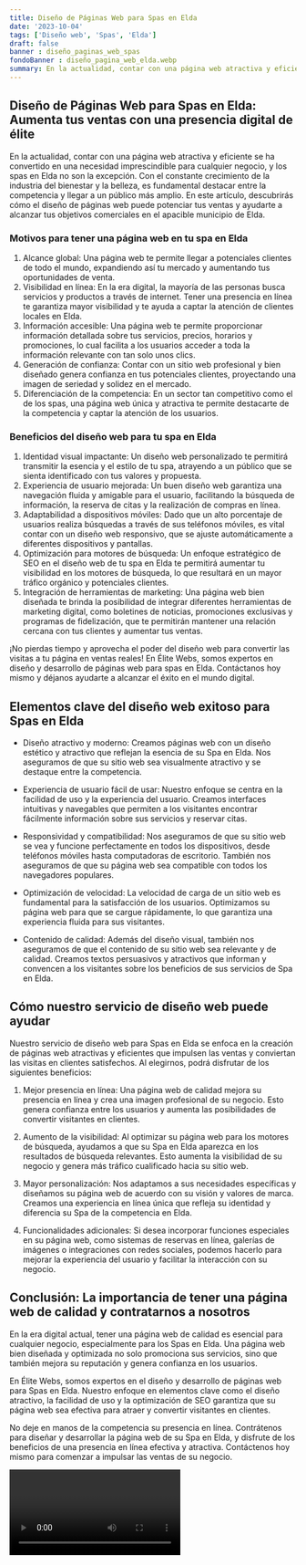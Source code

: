 ```yaml
---
title: Diseño de Páginas Web para Spas en Elda
date: '2023-10-04'
tags: ['Diseño web', 'Spas', 'Elda']
draft: false
banner : diseño_paginas_web_spas
fondoBanner : diseño_pagina_web_elda.webp
summary: En la actualidad, contar con una página web atractiva y eficiente se ha convertido en una necesidad imprescindible para cualquier negocio, y los spas en Elda no son la excepción. Con el constante crecimiento de la industria del bienestar y la belleza, es fundamental destacar entre la competencia y llegar a un público más amplio. En este artículo, descubrirás cómo el diseño de páginas web puede potenciar tus ventas y ayudarte a alcanzar tus objetivos comerciales en el apacible municipio de Elda.
---
```


## Diseño de Páginas Web para Spas en Elda: Aumenta tus ventas con una presencia digital de élite

En la actualidad, contar con una página web atractiva y eficiente se ha convertido en una necesidad imprescindible para cualquier negocio, y los spas en Elda no son la excepción. Con el constante crecimiento de la industria del bienestar y la belleza, es fundamental destacar entre la competencia y llegar a un público más amplio. En este artículo, descubrirás cómo el diseño de páginas web puede potenciar tus ventas y ayudarte a alcanzar tus objetivos comerciales en el apacible municipio de Elda.

### Motivos para tener una página web en tu spa en Elda

1. Alcance global: Una página web te permite llegar a potenciales clientes de todo el mundo, expandiendo así tu mercado y aumentando tus oportunidades de venta.
2. Visibilidad en línea: En la era digital, la mayoría de las personas busca servicios y productos a través de internet. Tener una presencia en línea te garantiza mayor visibilidad y te ayuda a captar la atención de clientes locales en Elda.
3. Información accesible: Una página web te permite proporcionar información detallada sobre tus servicios, precios, horarios y promociones, lo cual facilita a los usuarios acceder a toda la información relevante con tan solo unos clics.
4. Generación de confianza: Contar con un sitio web profesional y bien diseñado genera confianza en tus potenciales clientes, proyectando una imagen de seriedad y solidez en el mercado.
5. Diferenciación de la competencia: En un sector tan competitivo como el de los spas, una página web única y atractiva te permite destacarte de la competencia y captar la atención de los usuarios.

### Beneficios del diseño web para tu spa en Elda

1. Identidad visual impactante: Un diseño web personalizado te permitirá transmitir la esencia y el estilo de tu spa, atrayendo a un público que se sienta identificado con tus valores y propuesta.
2. Experiencia de usuario mejorada: Un buen diseño web garantiza una navegación fluida y amigable para el usuario, facilitando la búsqueda de información, la reserva de citas y la realización de compras en línea.
3. Adaptabilidad a dispositivos móviles: Dado que un alto porcentaje de usuarios realiza búsquedas a través de sus teléfonos móviles, es vital contar con un diseño web responsivo, que se ajuste automáticamente a diferentes dispositivos y pantallas.
4. Optimización para motores de búsqueda: Un enfoque estratégico de SEO en el diseño web de tu spa en Elda te permitirá aumentar tu visibilidad en los motores de búsqueda, lo que resultará en un mayor tráfico orgánico y potenciales clientes.
5. Integración de herramientas de marketing: Una página web bien diseñada te brinda la posibilidad de integrar diferentes herramientas de marketing digital, como boletines de noticias, promociones exclusivas y programas de fidelización, que te permitirán mantener una relación cercana con tus clientes y aumentar tus ventas.

¡No pierdas tiempo y aprovecha el poder del diseño web para convertir las visitas a tu página en ventas reales! En Élite Webs, somos expertos en diseño y desarrollo de páginas web para spas en Elda. Contáctanos hoy mismo y déjanos ayudarte a alcanzar el éxito en el mundo digital.

<GifSeo />

<Cta />

## Elementos clave del diseño web exitoso para Spas en Elda

- Diseño atractivo y moderno: Creamos páginas web con un diseño estético y atractivo que reflejan la esencia de su Spa en Elda. Nos aseguramos de que su sitio web sea visualmente atractivo y se destaque entre la competencia.

- Experiencia de usuario fácil de usar: Nuestro enfoque se centra en la facilidad de uso y la experiencia del usuario. Creamos interfaces intuitivas y navegables que permiten a los visitantes encontrar fácilmente información sobre sus servicios y reservar citas.

- Responsividad y compatibilidad: Nos aseguramos de que su sitio web se vea y funcione perfectamente en todos los dispositivos, desde teléfonos móviles hasta computadoras de escritorio. También nos aseguramos de que su página web sea compatible con todos los navegadores populares.

- Optimización de velocidad: La velocidad de carga de un sitio web es fundamental para la satisfacción de los usuarios. Optimizamos su página web para que se cargue rápidamente, lo que garantiza una experiencia fluida para sus visitantes.

- Contenido de calidad: Además del diseño visual, también nos aseguramos de que el contenido de su sitio web sea relevante y de calidad. Creamos textos persuasivos y atractivos que informan y convencen a los visitantes sobre los beneficios de sus servicios de Spa en Elda.

## Cómo nuestro servicio de diseño web puede ayudar

Nuestro servicio de diseño web para Spas en Elda se enfoca en la creación de páginas web atractivas y eficientes que impulsen las ventas y conviertan las visitas en clientes satisfechos. Al elegirnos, podrá disfrutar de los siguientes beneficios:

1. Mejor presencia en línea: Una página web de calidad mejora su presencia en línea y crea una imagen profesional de su negocio. Esto genera confianza entre los usuarios y aumenta las posibilidades de convertir visitantes en clientes.

2. Aumento de la visibilidad: Al optimizar su página web para los motores de búsqueda, ayudamos a que su Spa en Elda aparezca en los resultados de búsqueda relevantes. Esto aumenta la visibilidad de su negocio y genera más tráfico cualificado hacia su sitio web.

3. Mayor personalización: Nos adaptamos a sus necesidades específicas y diseñamos su página web de acuerdo con su visión y valores de marca. Creamos una experiencia en línea única que refleja su identidad y diferencia su Spa de la competencia en Elda.

4. Funcionalidades adicionales: Si desea incorporar funciones especiales en su página web, como sistemas de reservas en línea, galerías de imágenes o integraciones con redes sociales, podemos hacerlo para mejorar la experiencia del usuario y facilitar la interacción con su negocio.

## Conclusión: La importancia de tener una página web de calidad y contratarnos a nosotros

En la era digital actual, tener una página web de calidad es esencial para cualquier negocio, especialmente para los Spas en Elda. Una página web bien diseñada y optimizada no solo promociona sus servicios, sino que también mejora su reputación y genera confianza en los usuarios.

En Élite Webs, somos expertos en el diseño y desarrollo de páginas web para Spas en Elda. Nuestro enfoque en elementos clave como el diseño atractivo, la facilidad de uso y la optimización de SEO garantiza que su página web sea efectiva para atraer y convertir visitantes en clientes.

No deje en manos de la competencia su presencia en línea. Contrátenos para diseñar y desarrollar la página web de su Spa en Elda, y disfrute de los beneficios de una presencia en línea efectiva y atractiva. Contáctenos hoy mismo para comenzar a impulsar las ventas de su negocio.

<Video />

<CtaBot job='Spas' city='Elda'/>

<Gmaps query='Elda+españa+maps' />